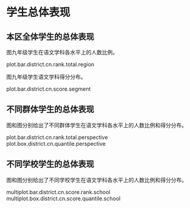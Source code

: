 <!-- chapter total -->

\mytext

# 学生总体表现

## 本区全体学生的总体表现


图\ref{fig: `r gio.R$GetPlotTitle("plot.bar.district.cn.rank.total.region")`}九年级学生在语文学科各水平上的人数比例。

plot.bar.district.cn.rank.total.region

图\ref{fig: `r gio.R$GetPlotTitle("plot.bar.district.cn.score.segment")`}九年级学生语文学科得分分布。

plot.bar.district.cn.score.segment




## 不同群体学生的总体表现

图\ref{fig: `r gio.R$GetPlotTitle("plot.bar.district.cn.rank.total.perspective")`}和图\ref{fig: `r gio.R$GetPlotTitle("plot.box.district.cn.quantile.perspective")`}分别给出了不同群体学生在语文学科各水平上的人数比例和得分分布\footnote{盒须图——5\%学生得分小于等于须下端线分数；25\%学生得分小于等于盒底分数；50\%学生得分大于等于盒中横线分数；25\%学生得分大于等于盒顶分数；5\%学生得分大于等于须上端线分数；盒高度一定程度上反映了得分分布的离散程度；红点为平均分。}。

plot.bar.district.cn.rank.total.perspective
plot.box.district.cn.quantile.perspective


## 不同学校学生的总体表现

图\ref{fig: `r gio.R$GetPlotTitle("multiplot.bar.district.cn.score.rank.school")`}和图\ref{fig: `r gio.R$GetPlotTitle("multiplot.box.district.cn.score.quantile.school")`}分别给出了不同学校学生在语文学科各水平上的人数比例和得分分布。

multiplot.bar.district.cn.score.rank.school
multiplot.box.district.cn.score.quantile.school



<!-- end of chapter total -->
